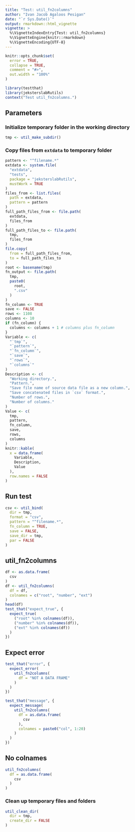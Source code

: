 ```yaml
---
title: "Test: util_fn2columns"
author: "Ivan Jacob Agaloos Pesigan"
date: "`r Sys.Date()`"
output: rmarkdown::html_vignette
vignette: >
  %\VignetteIndexEntry{Test: util_fn2columns}
  %\VignetteEngine{knitr::rmarkdown}
  %\VignetteEncoding{UTF-8}
---
```



```r
knitr::opts_chunk$set(
  error = TRUE,
  collapse = TRUE,
  comment = "#>",
  out.width = "100%"
)
```



```r
library(testthat)
library(jeksterslabRutils)
context("Test util_fn2columns.")
```


## Parameters

### Initialize temporary folder in the working directory


```r
tmp <- util_make_subdir()
```


### Copy files from `extdata` to temporary folder


```r
pattern <- "^filename.*"
extdata <- system.file(
  "extdata",
  "tests",
  package = "jeksterslabRutils",
  mustWork = TRUE
)
files_from <- list.files(
  path = extdata,
  pattern = pattern
)
full_path_files_from <- file.path(
  extdata,
  files_from
)
full_path_files_to <- file.path(
  tmp,
  files_from
)
file.copy(
  from = full_path_files_from,
  to = full_path_files_to
)
root <- basename(tmp)
fn_output <- file.path(
  tmp,
  paste0(
    root,
    ".csv"
  )
)
fn_column <- TRUE
save <- FALSE
rows <- 1108
columns <- 10
if (fn_column) {
  columns <- columns + 1 # columns plus fn_column
}
Variable <- c(
  "`tmp`",
  "`pattern`",
  "`fn_column`",
  "`save`",
  "`rows`",
  "`columns`"
)
Description <- c(
  "Working directory.",
  "Pattern.",
  "Save file name of source data file as a new column.",
  "Save concatenated files in `csv` format.",
  "Number of rows.",
  "Number of columns."
)
Value <- c(
  tmp,
  pattern,
  fn_column,
  save,
  rows,
  columns
)
knitr::kable(
  x = data.frame(
    Variable,
    Description,
    Value
  ),
  row.names = FALSE
)
```


## Run test


```r
csv <- util_bind(
  dir = tmp,
  format = "csv",
  pattern = "^filename.*",
  fn_column = TRUE,
  save = FALSE,
  save_dir = tmp,
  par = FALSE
)
```

## util_fn2columns


```r
df <- as.data.frame(
  csv
)
df <- util_fn2columns(
  df = df,
  colnames = c("root", "number", "ext")
)
head(df)
test_that("expect_true", {
  expect_true(
    ("root" %in% colnames(df)),
    ("number" %in% colnames(df)),
    ("ext" %in% colnames(df))
  )
})
```


## Expect error


```r
test_that("error", {
  expect_error(
    util_fn2columns(
      df = "NOT A DATA FRAME"
    )
  )
})
```
```r
test_that("message", {
  expect_message(
    util_fn2columns(
      df = as.data.frame(
        csv
      ),
      colnames = paste0("col", 1:20)
    )
  )
})
```

## No colnames


```r
util_fn2columns(
  df = as.data.frame(
    csv
  )
)
```

### Clean up temporary files and folders


```r
util_clean_dir(
  dir = tmp,
  create_dir = FALSE
)
```

